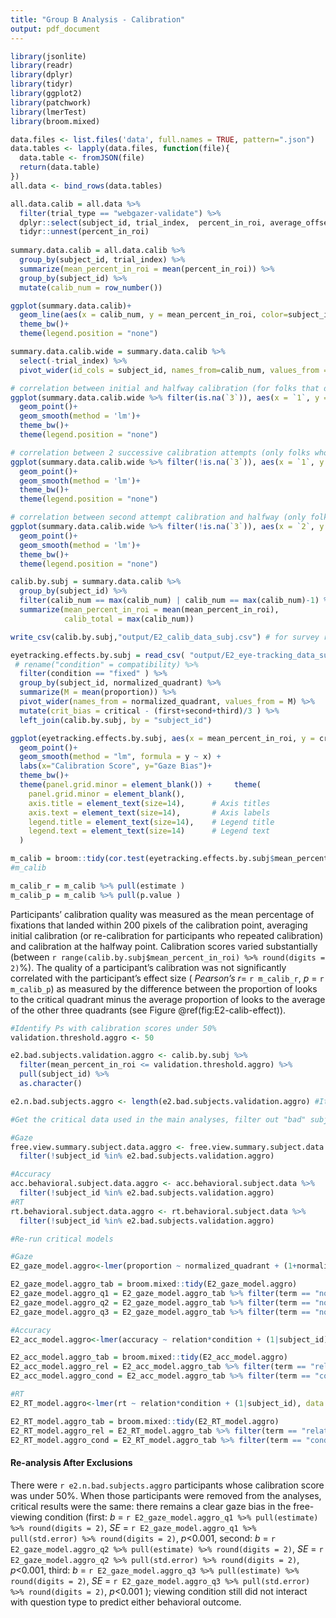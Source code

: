 ```yaml
---
title: "Group B Analysis - Calibration"
output: pdf_document
---
```


```r
library(jsonlite)
library(readr)
library(dplyr)
library(tidyr)
library(ggplot2)
library(patchwork)
library(lmerTest)
library(broom.mixed)
```



<!--Read JSON files and bind together into a tibble.-->

```r
data.files <- list.files('data', full.names = TRUE, pattern=".json")
data.tables <- lapply(data.files, function(file){
  data.table <- fromJSON(file)
  return(data.table)
})
all.data <- bind_rows(data.tables)
```

```r

all.data.calib = all.data %>% 
  filter(trial_type == "webgazer-validate") %>% 
  dplyr::select(subject_id, trial_index,  percent_in_roi, average_offset) %>% 
  tidyr::unnest(percent_in_roi)
  
summary.data.calib = all.data.calib %>% 
  group_by(subject_id, trial_index) %>% 
  summarize(mean_percent_in_roi = mean(percent_in_roi)) %>% 
  group_by(subject_id) %>% 
  mutate(calib_num = row_number())
```

```r
ggplot(summary.data.calib)+
  geom_line(aes(x = calib_num, y = mean_percent_in_roi, color=subject_id))+
  theme_bw()+
  theme(legend.position = "none") 
```
```r
summary.data.calib.wide = summary.data.calib %>% 
  select(-trial_index) %>% 
  pivot_wider(id_cols = subject_id, names_from=calib_num, values_from = mean_percent_in_roi )

# correlation between initial and halfway calibration (for folks that didn't need to redo calibration)
ggplot(summary.data.calib.wide %>% filter(is.na(`3`)), aes(x = `1`, y = `2`))+
  geom_point()+
  geom_smooth(method = 'lm')+
  theme_bw()+
  theme(legend.position = "none") 

# correlation between 2 successive calibration attempts (only folks who redid calibration)
ggplot(summary.data.calib.wide %>% filter(!is.na(`3`)), aes(x = `1`, y = `2`))+
  geom_point()+
  geom_smooth(method = 'lm')+
  theme_bw()+
  theme(legend.position = "none") 

# correlation between second attempt calibration and halfway (only folks who redid calibration)
ggplot(summary.data.calib.wide %>% filter(!is.na(`3`)), aes(x = `2`, y = `3`))+
  geom_point()+
  geom_smooth(method = 'lm')+
  theme_bw()+
  theme(legend.position = "none") 
```

```r

calib.by.subj = summary.data.calib %>% 
  group_by(subject_id) %>% 
  filter(calib_num == max(calib_num) | calib_num == max(calib_num)-1) %>% #AJ: excludes initial calibrations of those who recalibrated, to be in line with other Expts
  summarize(mean_percent_in_roi = mean(mean_percent_in_roi),
            calib_total = max(calib_num))

write_csv(calib.by.subj,"output/E2_calib_data_subj.csv") # for survey results analysis

eyetracking.effects.by.subj = read_csv( "output/E2_eye-tracking_data_subj.csv") %>% 
 # rename("condition" = compatibility) %>% 
  filter(condition == "fixed" ) %>% 
  group_by(subject_id, normalized_quadrant) %>% 
  summarize(M = mean(proportion)) %>% 
  pivot_wider(names_from = normalized_quadrant, values_from = M) %>% 
  mutate(crit_bias = critical - (first+second+third)/3 ) %>% 
  left_join(calib.by.subj, by = "subject_id")


```

```r
ggplot(eyetracking.effects.by.subj, aes(x = mean_percent_in_roi, y = crit_bias))+
  geom_point()+
  geom_smooth(method = "lm", formula = y ~ x) +
  labs(x="Calibration Score", y="Gaze Bias")+
  theme_bw()+
  theme(panel.grid.minor = element_blank()) +     theme(
    panel.grid.minor = element_blank(),
    axis.title = element_text(size=14),      # Axis titles
    axis.text = element_text(size=14),       # Axis labels
    legend.title = element_text(size=14),    # Legend title
    legend.text = element_text(size=14)      # Legend text
  )

```

```r

m_calib = broom::tidy(cor.test(eyetracking.effects.by.subj$mean_percent_in_roi, eyetracking.effects.by.subj$crit_bias))
#m_calib 
```

```r
m_calib_r = m_calib %>% pull(estimate ) 
m_calib_p = m_calib %>% pull(p.value ) 

```

Participants' calibration quality was measured as the mean percentage of fixations that landed within 200 pixels of the calibration point, averaging initial calibration (or re-calibration for participants who repeated calibration) and calibration at the halfway point. Calibration scores varied substantially (between `r range(calib.by.subj$mean_percent_in_roi) %>% round(digits = 2)`%). 
The quality of a participant's calibration was not significantly correlated with the participant's effect size ( _Pearson's r_= `r m_calib_r`, _p_ = `r m_calib_p`) as measured by the difference between the proportion of looks to the critical quadrant minus the average proportion of looks to the average of the other three quadrants (see Figure\ \@ref(fig:E2-calib-effect)).

```r
#Identify Ps with calibration scores under 50%
validation.threshold.aggro <- 50

e2.bad.subjects.validation.aggro <- calib.by.subj %>%
  filter(mean_percent_in_roi <= validation.threshold.aggro) %>%
  pull(subject_id) %>%
  as.character()

e2.n.bad.subjects.aggro <- length(e2.bad.subjects.validation.aggro) #It's 12

#Get the critical data used in the main analyses, filter out "bad" subjs

#Gaze
free.view.summary.subject.data.aggro <- free.view.summary.subject.data %>%
  filter(!subject_id %in% e2.bad.subjects.validation.aggro)

#Accuracy
acc.behavioral.subject.data.aggro <- acc.behavioral.subject.data %>%
  filter(!subject_id %in% e2.bad.subjects.validation.aggro)
#RT
rt.behavioral.subject.data.aggro <- rt.behavioral.subject.data %>%
  filter(!subject_id %in% e2.bad.subjects.validation.aggro)
```

```r
#Re-run critical models

#Gaze
E2_gaze_model.aggro<-lmer(proportion ~ normalized_quadrant + (1+normalized_quadrant|subject_id), data = free.view.summary.subject.data.aggro)

E2_gaze_model.aggro_tab = broom.mixed::tidy(E2_gaze_model.aggro) 
E2_gaze_model.aggro_q1 = E2_gaze_model.aggro_tab %>% filter(term == "normalized_quadrantfirst")
E2_gaze_model.aggro_q2 = E2_gaze_model.aggro_tab %>% filter(term == "normalized_quadrantsecond")
E2_gaze_model.aggro_q3 = E2_gaze_model.aggro_tab %>% filter(term == "normalized_quadrantthird")

#Accuracy
E2_acc_model.aggro<-lmer(accuracy ~ relation*condition + (1|subject_id), data = acc.behavioral.subject.data.aggro)

E2_acc_model.aggro_tab = broom.mixed::tidy(E2_acc_model.aggro) 
E2_acc_model.aggro_rel = E2_acc_model.aggro_tab %>% filter(term == "relation1")
E2_acc_model.aggro_cond = E2_acc_model.aggro_tab %>% filter(term == "condition1")

#RT
E2_RT_model.aggro<-lmer(rt ~ relation*condition + (1|subject_id), data = rt.behavioral.subject.data.aggro)

E2_RT_model.aggro_tab = broom.mixed::tidy(E2_RT_model.aggro) 
E2_RT_model.aggro_rel = E2_RT_model.aggro_tab %>% filter(term == "relation1")
E2_RT_model.aggro_cond = E2_RT_model.aggro_tab %>% filter(term == "condition1")

```
#### Re-analysis After Exclusions
There were `r e2.n.bad.subjects.aggro` participants whose calibration score was under 50%. When those participants were removed from the analyses, critical results were the same: there remains a clear gaze bias in the free-viewing condition (first: _b_ =  `r E2_gaze_model.aggro_q1 %>% pull(estimate) %>% round(digits = 2)`, _SE_ =  `r E2_gaze_model.aggro_q1 %>% pull(std.error) %>% round(digits = 2)`, _p_<0.001, second: _b_ =  `r E2_gaze_model.aggro_q2 %>% pull(estimate) %>% round(digits = 2)`, _SE_ =  `r E2_gaze_model.aggro_q2 %>% pull(std.error) %>% round(digits = 2)`, _p_<0.001, third: _b_ =  `r E2_gaze_model.aggro_q3 %>% pull(estimate) %>% round(digits = 2)`, _SE_ =  `r E2_gaze_model.aggro_q3 %>% pull(std.error) %>% round(digits = 2)`, _p_<0.001 ); viewing condition still did not interact with question type to predict either behavioral outcome.
